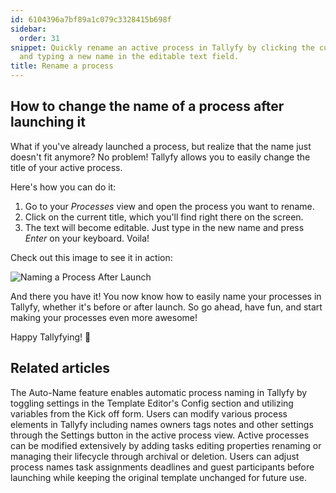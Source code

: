 ```yaml
---
id: 6104396a7bf89a1c079c3328415b698f
sidebar:
  order: 31
snippet: Quickly rename an active process in Tallyfy by clicking the current title
  and typing a new name in the editable text field.
title: Rename a process
---
```


## How to change the name of a process after launching it

What if you've already launched a process, but realize that the name just doesn't fit anymore? No problem! Tallyfy allows you to easily change the title of your active process.

Here's how you can do it:

1. Go to your _Processes_ view and open the process you want to rename.
2. Click on the current title, which you'll find right there on the screen.
3. The text will become editable. Just type in the new name and press _Enter_ on your keyboard. Voila!

Check out this image to see it in action:

![Naming a Process After Launch](https://screenshots.tallyfy.com/tallyfy%2Fpro%2Fdesktop-light-change-process-name.png)

And there you have it! You now know how to easily name your processes in Tallyfy, whether it's before or after launch. So go ahead, have fun, and start making your processes even more awesome!

Happy Tallyfying! 🚀


## Related articles
<CardGrid>
<LinkTitleCard header="<b>Edit Processes > Auto-name a process in Tallyfy</b>" href="/products/pro/tracking-and-tasks/processes/edit-processes/how-can-i-auto-name-a-process-in-tallyfy/" > The Auto-Name feature enables automatic process naming in Tallyfy by toggling settings in the Template Editor's Config section and utilizing variables from the Kick off form. </LinkTitleCard>
<LinkTitleCard header="<b>Edit Processes > Edit tasks and process properties</b>" href="/products/pro/tracking-and-tasks/processes/edit-processes/how-can-i-edit-tasks-and-processes-in-tallyfy/" > Users can modify various process elements in Tallyfy including names owners tags notes and other settings through the Settings button in the active process view. </LinkTitleCard>
<LinkTitleCard header="<b>Processes > Edit processes</b>" href="/products/pro/tracking-and-tasks/processes/edit-processes/" > Active processes can be modified extensively by adding tasks editing properties renaming or managing their lifecycle through archival or deletion. </LinkTitleCard>
<LinkTitleCard header="<b>Launching > Edit before launch</b>" href="/products/pro/launching/how-can-i-edit-a-process-before-launching/" > Users can adjust process names task assignments deadlines and guest participants before launching while keeping the original template unchanged for future use. </LinkTitleCard>
</CardGrid>